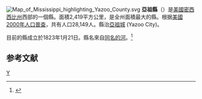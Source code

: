 {{noteTA
|T=zh-hans:亚祖县 (密西西比州);zh-hk:亞祖縣 (密西西比州);zh-tw:亞祖郡 (密西西比州);
}}
[[File:Map_of_Mississippi_highlighting_Yazoo_County.svg|right]]
'''亞祖縣'''（{{lang-en|Yazoo County}}）是[[美國|美國]][[密西西比州|密西西比州]]西部的一個縣。面積2,419平方公里，是全州面積最大的縣。根据[[美國2000年人口普查|美國2000年人口普查]]，共有人口28,149人。縣治[[亞祖城|亞祖城]] (Yazoo City)。

目前的縣成立於1823年1月21日。縣名來自[[亞祖河|同名的河]]。<ref>{{cite web |url=http://www.rootsweb.com/~msgenweb/county-hist/yazoo.htm |title=存档副本 |accessdate=2007-03-29 |deadurl=yes |archiveurl=https://web.archive.org/web/20080101163038/http://www.rootsweb.com/~msgenweb/county-hist/yazoo.htm |archivedate=2008-01-01 }}</ref>

==参考文献==
<div class="references-small">
<references />
</div>
[[Category:密西西比州行政區劃|Y]]